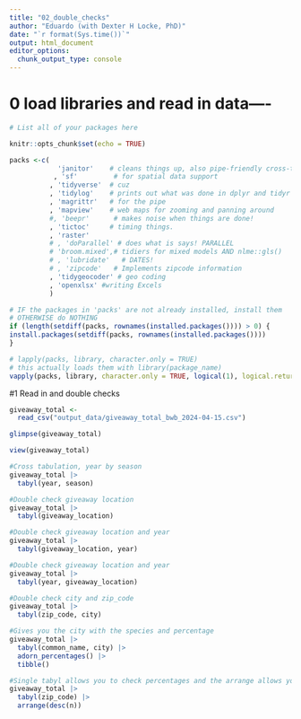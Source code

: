 ```yaml
---
title: "02_double_checks"
author: "Eduardo (with Dexter H Locke, PhD)"
date: "`r format(Sys.time())`"
output: html_document
editor_options: 
  chunk_output_type: console
---
```


# 0 load libraries and read in data----
```r

# List all of your packages here

knitr::opts_chunk$set(echo = TRUE)

packs <-c(
            'janitor'    # cleans things up, also pipe-friendly cross-tabulations
           , 'sf'         # for spatial data support
          , 'tidyverse'  # cuz
          , 'tidylog'    # prints out what was done in dplyr and tidyr
          , 'magrittr'   # for the pipe
          , 'mapview'    # web maps for zooming and panning around
          #, 'beepr'      # makes noise when things are done!
          , 'tictoc'     # timing things.
          , 'raster'
          # , 'doParallel' # does what is says! PARALLEL
          # 'broom.mixed',# tidiers for mixed models AND nlme::gls()
          # , 'lubridate'   # DATES!
          # , 'zipcode'   # Implements zipcode information
          , 'tidygeocoder' # geo coding
          , 'openxlsx' #writing Excels
          )     

# IF the packages in 'packs' are not already installed, install them
# OTHERWISE do NOTHING
if (length(setdiff(packs, rownames(installed.packages()))) > 0) {
install.packages(setdiff(packs, rownames(installed.packages())))
}

# lapply(packs, library, character.only = TRUE)
# this actually loads them with library(package_name)
vapply(packs, library, character.only = TRUE, logical(1), logical.return = TRUE, quietly = TRUE)
```


#1 Read in and double checks
```r

giveaway_total <-
  read_csv("output_data/giveaway_total_bwb_2024-04-15.csv") 

glimpse(giveaway_total)

view(giveaway_total)

#Cross tabulation, year by season
giveaway_total |>
  tabyl(year, season)

#Double check giveaway location
giveaway_total |>
  tabyl(giveaway_location)

#Double check giveaway location and year
giveaway_total |>
  tabyl(giveaway_location, year)

#Double check giveaway location and year
giveaway_total |>
  tabyl(year, giveaway_location)

#Double check city and zip_code
giveaway_total |>
  tabyl(zip_code, city)

#Gives you the city with the species and percentage
giveaway_total |>
  tabyl(common_name, city) |>
  adorn_percentages() |>
  tibble()

#Single tabyl allows you to check percentages and the arrange allows you to descend in order from what is the most important
giveaway_total |>
  tabyl(zip_code) |>
  arrange(desc(n))
```





